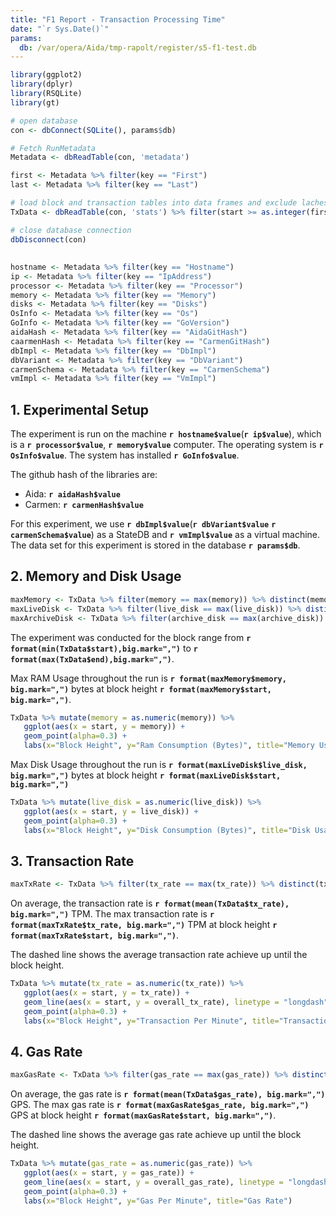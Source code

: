```yaml
---
title: "F1 Report - Transaction Processing Time"
date: "`r Sys.Date()`"
params:
  db: /var/opera/Aida/tmp-rapolt/register/s5-f1-test.db
---
```


```r
library(ggplot2)
library(dplyr)
library(RSQLite)
library(gt)

# open database
con <- dbConnect(SQLite(), params$db)

# Fetch RunMetadata
Metadata <- dbReadTable(con, 'metadata')

first <- Metadata %>% filter(key == "First")
last <- Metadata %>% filter(key == "Last")

# load block and transaction tables into data frames and exclude lachesis transition block
TxData <- dbReadTable(con, 'stats') %>% filter(start >= as.integer(first$value) & end <= as.integer(last$value))

# close database connection
dbDisconnect(con)
```

## ##############################################################################

```r
hostname <- Metadata %>% filter(key == "Hostname")
ip <- Metadata %>% filter(key == "IpAddress")
processor <- Metadata %>% filter(key == "Processor")
memory <- Metadata %>% filter(key == "Memory")
disks <- Metadata %>% filter(key == "Disks")
OsInfo <- Metadata %>% filter(key == "Os")
GoInfo <- Metadata %>% filter(key == "GoVersion")
aidaHash <- Metadata %>% filter(key == "AidaGitHash")
caarmenHash <- Metadata %>% filter(key == "CarmenGitHash")
dbImpl <- Metadata %>% filter(key == "DbImpl")
dbVariant <- Metadata %>% filter(key == "DbVariant")
carmenSchema <- Metadata %>% filter(key == "CarmenSchema")
vmImpl <- Metadata %>% filter(key == "VmImpl")
```

## 1. Experimental Setup
The experiment is run on the machine **`r hostname$value`**(**`r ip$value`**), which is a **`r processor$value`**, **`r memory$value`** computer.
The operating system is **`r OsInfo$value`**.
The system has installed **`r GoInfo$value`**.

The github hash of the libraries are:

* Aida: **`r aidaHash$value`**
* Carmen: **`r carmenHash$value`**

For this experiment, we use **`r dbImpl$value`**(**`r dbVariant$value`** **`r carmenSchema$value`**) as a StateDB and **`r vmImpl$value`** as a virtual machine.  The data set for this experiment is stored in the database **`r params$db`**.

## ##############################################################################

## 2. Memory and Disk Usage

```r
maxMemory <- TxData %>% filter(memory == max(memory)) %>% distinct(memory) 
maxLiveDisk <- TxData %>% filter(live_disk == max(live_disk)) %>% distinct(live_disk) 
maxArchiveDisk <- TxData %>% filter(archive_disk == max(archive_disk)) %>% distinct(archive_disk) 
```

The experiment was conducted for the block range from **`r format(min(TxData$start),big.mark=",")`**  to **`r format(max(TxData$end),big.mark=",")`**.

Max RAM Usage throughout the run is **`r format(maxMemory$memory, big.mark=",")`** bytes at block height **`r format(maxMemory$start, big.mark=",")`**. 

```r
TxData %>% mutate(memory = as.numeric(memory)) %>%
   ggplot(aes(x = start, y = memory)) +
   geom_point(alpha=0.3) +
   labs(x="Block Height", y="Ram Consumption (Bytes)", title="Memory Usage")
```

Max Disk Usage throughout the run is **`r format(maxLiveDisk$live_disk, big.mark=",")`** bytes at block height **`r format(maxLiveDisk$start, big.mark=",")`**

```r
TxData %>% mutate(live_disk = as.numeric(live_disk)) %>%
   ggplot(aes(x = start, y = live_disk)) +
   geom_point(alpha=0.3) +
   labs(x="Block Height", y="Disk Consumption (Bytes)", title="Disk Usage")
```

## ##############################################################################

## 3. Transaction Rate

```r
maxTxRate <- TxData %>% filter(tx_rate == max(tx_rate)) %>% distinct(tx_rate)
```

On average, the transaction rate is **`r format(mean(TxData$tx_rate), big.mark=",")`** TPM. The max transaction rate  is **`r format(maxTxRate$tx_rate, big.mark=",")`** TPM at block height **`r format(maxTxRate$start, big.mark=",")`**. 

The dashed line shows the average transaction rate achieve up until the block height.

```r
TxData %>% mutate(tx_rate = as.numeric(tx_rate)) %>%
   ggplot(aes(x = start, y = tx_rate)) +
   geom_line(aes(x = start, y = overall_tx_rate), linetype = "longdash", color = "tomato") +
   geom_point(alpha=0.3) +
   labs(x="Block Height", y="Transaction Per Minute", title="Transaction Rate")
```

## ##############################################################################

## 4. Gas Rate

```r
maxGasRate <- TxData %>% filter(gas_rate == max(gas_rate)) %>% distinct(gas_rate) 
```
On average, the gas rate is **`r format(mean(TxData$gas_rate), big.mark=",")`** GPS. The max gas rate  is **`r format(maxGasRate$gas_rate, big.mark=",")`** GPS at block height **`r format(maxGasRate$start, big.mark=",")`**. 

The dashed line shows the average gas rate achieve up until the block height.

```r
TxData %>% mutate(gas_rate = as.numeric(gas_rate)) %>%
   ggplot(aes(x = start, y = gas_rate)) +
   geom_line(aes(x = start, y = overall_gas_rate), linetype = "longdash", color = "tomato") +
   geom_point(alpha=0.3) +
   labs(x="Block Height", y="Gas Per Minute", title="Gas Rate")
```

